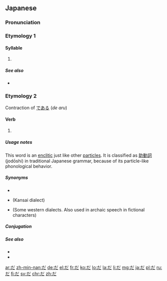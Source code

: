 {{also|た|Appendix:Variations of "da"}}
{{character info/new}}
==Japanese==
{{stroke order|strokes=6}}

===Pronunciation===
{{ja-pron}}

===Etymology 1===
{{Hira-dakuten|た|ta}}

====Syllable====
{{ja-syllable}}

# {{ja-kana-def}}

=====See also=====
* {{list:Hiragana/ja}}

===Etymology 2===
Contraction of [[で]][[ある]] (''de aru'')

====Verb====
{{ja-pos|aux}}

# {{n-g|A particle used when a sentence has a [[nominal]] as its [[predicate]], usually but not always equal to the English verb "to be".}}
#: {{ja-usex|私 は 学%生 '''です'''|わたし は がく%せい '''です'''|I '''am''' a student.}}
#: {{ja-usex|汚%物 は 消%毒 '''だ'''|お%ぶつ は しょう%どく '''だ'''|The filth should be disinfected.}}
#: {{ja-usex|おかわり '''だ'''|おかわり '''だ'''|(Of a second helping) one more please.}}

=====Usage notes=====
This word is an [[enclitic]] just like other [[particle]]s. It is classified as [[助動詞]] (jodōshi) in traditional Japanese grammar, because of its particle-like phonological behavior.

=====Synonyms=====
* {{l|ja|である}}
* {{l|ja|や}} (Kansai dialect)
* {{l|ja|じゃ}} (Some western dialects. Also used in archaic speech in fictional characters)

=====Conjugation=====
{{ja-verbconj|だ||では|de wa||で|de||だ|da||である|de aru||なら<br>であれ|nara<br>de are||-|-||-|-||-|-||-|-||だろう|darō||ではない<br>じゃない&sup1;|de wa nai<br>ja nai&sup1;||ではなくて<br>じゃなくて&sup1;|de wa nakute<br>ja nakute&sup1;||[[です]]|desu||だった|datta||で|de||ならば<br>であれば|naraba<br>de areba|<small>&sup1; Colloquial contraction</small>}}

=====See also=====
* {{l|ja|です|tr=''desu''}}
* {{l|ja|ございます|tr=''gozaimasu''}}

[[ar:だ]]
[[zh-min-nan:だ]]
[[de:だ]]
[[el:だ]]
[[fr:だ]]
[[ko:だ]]
[[lo:だ]]
[[la:だ]]
[[li:だ]]
[[mg:だ]]
[[ja:だ]]
[[pl:だ]]
[[ru:だ]]
[[fi:だ]]
[[sv:だ]]
[[chr:だ]]
[[zh:だ]]